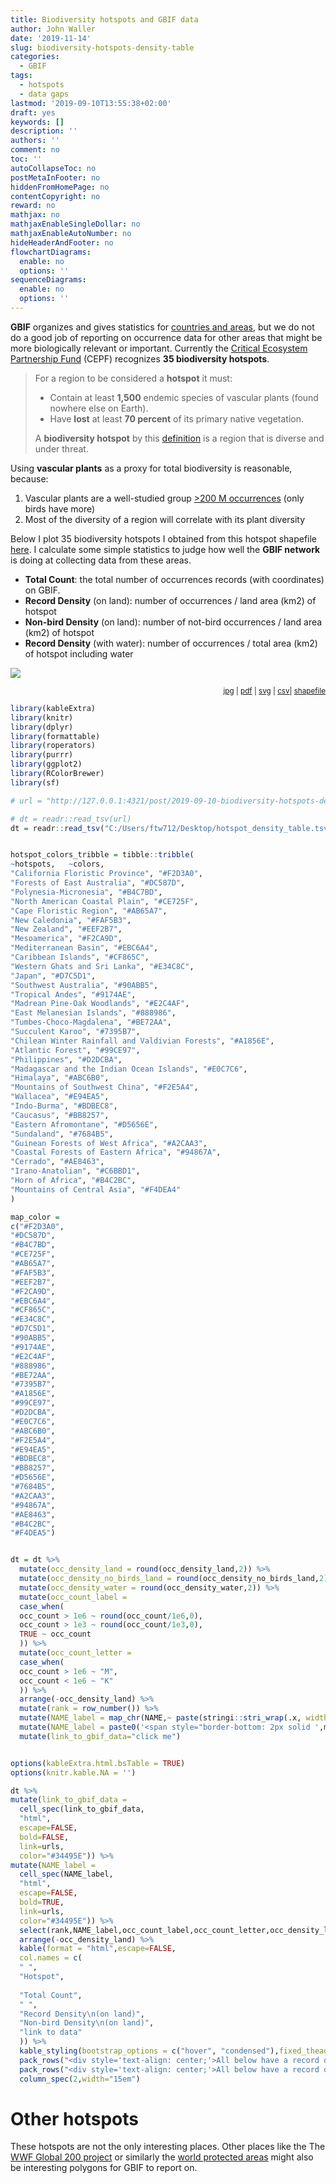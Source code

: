 ```yaml
---
title: Biodiversity hotspots and GBIF data
author: John Waller
date: '2019-11-14'
slug: biodiversity-hotspots-density-table
categories:
  - GBIF
tags:
  - hotspots
  - data gaps
lastmod: '2019-09-10T13:55:38+02:00'
draft: yes
keywords: []
description: ''
authors: ''
comment: no
toc: ''
autoCollapseToc: no
postMetaInFooter: no
hiddenFromHomePage: no
contentCopyright: no
reward: no
mathjax: no
mathjaxEnableSingleDollar: no
mathjaxEnableAutoNumber: no
hideHeaderAndFooter: no
flowchartDiagrams:
  enable: no
  options: ''
sequenceDiagrams:
  enable: no
  options: ''
---
```


**GBIF** organizes and gives statistics for [countries and areas](https://www.gbif.org/the-gbif-network), but we do not do a good job of reporting on occurrence data for other areas that might be more biologically relevant or important. Currently the [Critical Ecosystem Partnership Fund](https://www.cepf.net) (CEPF) recognizes **35 biodiversity hotspots**. 

>For a region to be considered a **hotspot** it must: 
>
> * Contain at least **1,500** endemic species of vascular plants (found nowhere else on Earth).
> * Have **lost** at least **70 percent** of its primary native vegetation.
> 
> A **biodiversity hotspot** by this [definition](https://zenodo.org/record/3261807#.XYCMeigzZaR) is a region that is diverse and under threat. 

Using **vascular plants** as a proxy for total biodiversity is reasonable, because:

1. Vascular plants are a well-studied group [>200 M occurrences](https://www.gbif.org/occurrence/search?taxon_key=7707728) (only birds have more)
2. Most of the diversity of a region will correlate with its plant diversity 

Below I plot 35 biodiversity hotspots I obtained from this hotspot shapefile [here](https://zenodo.org/record/3261807#.XYCMeigzZaR). I calculate some simple statistics to judge how well the **GBIF network** is doing at collecting data from these areas. 

* **Total Count**: the total number of occurrences records (with coordinates) on GBIF.
* **Record Density** (on land): number of occurrences / land area (km2) of hotspot
* **Non-bird Density** (on land):	number of not-bird occurrences / land area (km2) of hotspot
* **Record Density** (with water): number of occurrences / total area (km2) of hotspot including water

![](/post/2019-09-10-biodiversity-hotspots-density-table_files/all_regions_map.svg)
<div style="text-align:right;"><sub>
[jpg](/post/2019-09-10-biodiversity-hotspots-density-table_files/all_regions_map.jpg) | [pdf](/post/2019-09-10-biodiversity-hotspots-density-table_files/all_regions_map.pdf) | [svg](/post/2019-09-10-biodiversity-hotspots-density-table_files/all_regions_map.svg) | [csv](/post/2019-09-10-biodiversity-hotspots-density-table_files/hotspot_density_table.tsv)|
[shapefile](https://zenodo.org/record/3261807#.XYCl0CgzZaS)
</div>

```R

library(kableExtra)
library(knitr)
library(dplyr)
library(formattable)
library(roperators)
library(purrr)
library(ggplot2)
library(RColorBrewer)
library(sf)

# url = "http://127.0.0.1:4321/post/2019-09-10-biodiversity-hotspots-density-table_files/hotspot_density_table.tsv"

# dt = readr::read_tsv(url)
dt = readr::read_tsv("C:/Users/ftw712/Desktop/hotspot_density_table.tsv")


hotspot_colors_tribble = tibble::tribble(
~hotspots,   ~colors,
"California Floristic Province", "#F2D3A0",
"Forests of East Australia", "#DC587D",
"Polynesia-Micronesia", "#B4C7BD",
"North American Coastal Plain", "#CE725F",
"Cape Floristic Region", "#AB65A7",
"New Caledonia", "#FAF5B3",
"New Zealand", "#EEF2B7",
"Mesoamerica", "#F2CA9D",
"Mediterranean Basin", "#EBC6A4",
"Caribbean Islands", "#CF865C",
"Western Ghats and Sri Lanka", "#E34C8C",
"Japan", "#D7C5D1",
"Southwest Australia", "#90ABB5",
"Tropical Andes", "#9174AE",
"Madrean Pine-Oak Woodlands", "#E2C4AF",
"East Melanesian Islands", "#888986",
"Tumbes-Choco-Magdalena", "#BE72AA",
"Succulent Karoo", "#7395B7",
"Chilean Winter Rainfall and Valdivian Forests", "#A1856E",
"Atlantic Forest", "#99CE97",
"Philippines", "#D2DCBA",
"Madagascar and the Indian Ocean Islands", "#E0C7C6",
"Himalaya", "#ABC6B0",
"Mountains of Southwest China", "#F2E5A4",
"Wallacea", "#E94EA5",
"Indo-Burma", "#BDBEC8",
"Caucasus", "#BB8257",
"Eastern Afromontane", "#D5656E",
"Sundaland", "#7684B5",
"Guinean Forests of West Africa", "#A2CAA3",
"Coastal Forests of Eastern Africa", "#94867A",
"Cerrado", "#AE8463",
"Irano-Anatolian", "#C6BBD1",
"Horn of Africa", "#B4C2BC",
"Mountains of Central Asia", "#F4DEA4"
)

map_color = 
c("#F2D3A0", 
"#DC587D", 
"#B4C7BD", 
"#CE725F", 
"#AB65A7", 
"#FAF5B3", 
"#EEF2B7",
"#F2CA9D",
"#EBC6A4",
"#CF865C",
"#E34C8C",
"#D7C5D1",
"#90ABB5",
"#9174AE",
"#E2C4AF",
"#888986",
"#BE72AA",
"#7395B7",
"#A1856E",
"#99CE97",
"#D2DCBA",
"#E0C7C6",
"#ABC6B0",
"#F2E5A4",
"#E94EA5",
"#BDBEC8",
"#BB8257",
"#D5656E",
"#7684B5",
"#A2CAA3",
"#94867A",
"#AE8463",
"#B4C2BC",
"#F4DEA5")


dt = dt %>% 
  mutate(occ_density_land = round(occ_density_land,2)) %>%
  mutate(occ_density_no_birds_land = round(occ_density_no_birds_land,2)) %>%
  mutate(occ_density_water = round(occ_density_water,2)) %>%
  mutate(occ_count_label = 
  case_when(
  occ_count > 1e6 ~ round(occ_count/1e6,0),
  occ_count > 1e3 ~ round(occ_count/1e3,0),
  TRUE ~ occ_count
  )) %>%
  mutate(occ_count_letter = 
  case_when(
  occ_count > 1e6 ~ "M",
  occ_count < 1e6 ~ "K"
  )) %>%
  arrange(-occ_density_land) %>%
  mutate(rank = row_number()) %>%
  mutate(NAME_label = map_chr(NAME,~ paste(stringi::stri_wrap(.x, width=18,whitespace_only=TRUE),collapse="<br>") )) %>%
  mutate(NAME_label = paste0('<span style="border-bottom: 2px solid ',map_color,'">',NAME_label,'</span>')) %>%
  mutate(link_to_gbif_data="click me")


options(kableExtra.html.bsTable = TRUE)
options(knitr.kable.NA = '')

dt %>%
mutate(link_to_gbif_data = 
  cell_spec(link_to_gbif_data,
  "html",
  escape=FALSE,
  bold=FALSE,
  link=urls,
  color="#34495E")) %>%  
mutate(NAME_label = 
  cell_spec(NAME_label,
  "html",
  escape=FALSE,
  bold=TRUE,
  link=urls,
  color="#34495E")) %>%
  select(rank,NAME_label,occ_count_label,occ_count_letter,occ_density_land,occ_density_no_birds_land,link_to_gbif_data) %>%
  arrange(-occ_density_land) %>%
  kable(format = "html",escape=FALSE,
  col.names = c(
  " ",
  "Hotspot",
  
  "Total Count",
  " ",
  "Record Density\n(on land)",
  "Non-bird Density\n(on land)",
  "link to data"
  )) %>%
  kable_styling(bootstrap_options = c("hover", "condensed"),fixed_thead = TRUE) %>%
  pack_rows("<div style='text-align: center;'>All below have a record density less than Iceland 12.38</div>",7, 6,escape=FALSE,bold=FALSE) %>%
  pack_rows("<div style='text-align: center;'>All below have a record density less than Antartica 0.22</div>",31, 32,escape=FALSE,bold=FALSE,hline_before=TRUE) %>%
  column_spec(2,width="15em") 


```


# Other hotspots

These hotspots are not the only interesting places. Other places like the The [WWF Global 200 project](https://www.worldwildlife.org/publications/global-200) or similarly the [world protected areas](https://www.protectedplanet.net/) might also be interesting polygons for GBIF to report on.


<!--more-->
